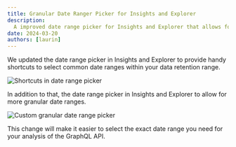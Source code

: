```yaml
---
title: Granular Date Ranger Picker for Insights and Explorer
description:
  A improved date range picker for Insights and Explorer that allows for more granular date ranges.
date: 2024-03-20
authors: [laurin]
---
```



We updated the date range picker in Insights and Explorer to provide handy shortcuts to select
common date ranges within your data retention range.

![Shortcuts in date range picker](/changelog/2024-03-20-new-date-range-picker/date-range-picker.png)

In addition to that, the date range picker in Insights and Explorer to allow for more granular date
ranges.

![Custom granular date range picker](/changelog/2024-03-20-new-date-range-picker/custom-range.png)

This change will make it easier to select the exact date range you need for your analysis of the
GraphQL API.
